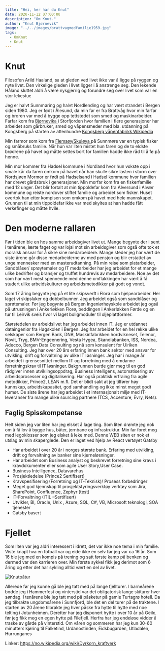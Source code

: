```yaml
---
title: "Hei, her har du Knut"
date: 2020-11-12 07:00:00
description: "Om Knut."
author: "Knut Bjørnevik"
image: "../../images/brattvagmedfamilie1959.jpg"
tags:
  - OmKnut
  - Knut
---
```


# Knut #

<p>Filosofen Arild Haaland, sa at gleden ved livet ikke var å ligge på ryggen og nyte livet. Den virkelige gleden i livet ligger i å anstrenge seg. Den lekende Håland sluttet aldri å være nysgjerrig og forundre seg over livet som var en stor lekestue</p>

Jeg er halvt Sunnmøring og halvt Nordlending og har vært strandet i Bergen siden 1980. Jeg er født i Ålesund, da min far er fra Brattvåg hvor min farfar og broren var med å bygge opp tettstedet som smed og maskinarbeider.
 Farfar kom fra  <a target="_blank" rel="noopener noreferrer" href="https://slive.no/her-startet-det-industrielle-miljoet-pa-sunnmore/14795?fbclid=IwAR1v3xqLh4JK750eFp2Lrc8IyR2bW5gcjrW4yVhlywnlQJTgrzjF9QGf0_c"> Bjørnevika </a> i Storfjorden hvor familien i flere generasjoner har arbeidet som gårbruker, smed og våpensmeder med bla. utdanning på Kongsberg på starten av attenhundre  <a target="_blank" rel="noopener noreferrer" href= "https://no.wikipedia.org/wiki/Kongsberg_V%C3%A5penfabrikk#Oppstarten_1814"> Kongsberg våpenfabrikk Wikipedia </a>

 Min farmor som kom fra <a target="_blank" rel="noopener noreferrer" href= "https://www.nordoy.net/oyahistorie/">Flemsøy/Skuløya </a> på Sunnmøre var en typisk fisker og småbruks familie. Når hun var liten mistet hun faren og de to eldste brødrene på havet og måtte settes bort for familien hadde ikke råd til å fø på henne.


 Min mor kommer fra Hadsel kommune i Nordland hvor hun vokste opp i smale kår da faren omkom på havet når han skulle sikre lasten i storm over Nordsjøen
 Mormor er født på Hadselsand i Hadsel kommune hvor familien har drevet gårdsbruk i generasjoner. 
 Min morfar kom fra en fiskerfamilie med 12 unger. Det blir fortalt at min tippoldefar kom fra Alversund i Alvær kommune og reiste nordover stiftet familie og arbeidet som fisker. Huset overtok han etter kompisen som omkom på havet med hele mannskapet. Grunnen til at min tippoldefar ikke var med skyltes at han hadde fått verkefinger og måtte hvile.


<h1>Den moderne rallaren </h1>
Før i tiden ble en hos samme arbeidsgiver livet ut. Mange begynte der i sent i tenårene, lærte faget og var lojal mot sin arbeidsgiver som også ofte tok et moralsk ansvar for å sikre sine medarbeidere. Mange steder jeg har vært de siste årene går disse medarbeiderne av med pensjon og blir erstattet av unge mennesker med en masterudtanning. 
 På min reise som platarbeider, Sandblåser/ sprøytemaler og IT medarbeider har jeg arbeidet for et mange ulike bedrifter og bransjer og truffet hundrevis av medarbeidere. Noe av det som har vært mest spennende med denne omflakkingen har vært å få studert ulike arbeidskulturer og arbeidsmetodikker på godt og vondt.
 

Som 17 åring begynte jeg på et lite skipsverft i Florø som hjelpearbeider. Her laget vi skipsluker og dobbelbunner. Jeg arbeidet også som sandblåser og sprøtemaler.  Før jeg begynte på Bergen Ingeniørhøyskole arbeidet jeg også på utrusningen i Ankerløkken Florø, beddingen i Ankerløkken Førde og en tur til Leirvik sveis hvor vi laget boligmoduler til oljeplattformer.


Størstedelen av arbeidslivet har jeg arbeidet innen IT. Jeg  er utdannet dataingeniør fra Høgskolen i Bergen. Jeg har arbeidet for en hel rekke ulike selskaper som Bergen Bank, DNB, Maskinfabrikken hordvikneset, Telenor, Novit, Tryg, BMV-Engeenering, 
Vesta Hygea, Skandiabanken, ISS, Nordea, Adecco, Bergen Data Consulting og nå som konsulent for Ulriken Consulting. 
Jeg har over 20 års erfaring innen bank sektor med ansvar for utvikling, drift og forvaltning av ulike IT løsninger. Jeg har i mange år arbeidet i grensesnittet mellom IT og forretning med å omdanne forretningskrav til IT løsninger. 
Bakgrunnen burde gjør meg til en god rådgiver innen utviklingsoppdrag, Business Intelligens, automatisering av arbeidsprosesser og digitalisering. 
Har også praktisk erfraing fra agile metodikker, Prince2, LEAN m.fl. 
Det er blidt sakt at jeg tilfører høy kunnskap, arbeidskapasitet, god samhandling og ikke minst meget godt humør. 
De siste årene har jeg arbeidet i et internasjonalt miljø med IT-leveranser fra mange ulike sourcing partnere (TCS, Accenture, Evry, Nets). 

<h2>Faglig Spisskompetanse</h2>
Helt siden jeg var liten har jeg elsket å lage ting. Som liten drømte jeg nok om å få lov å bygge hus, båter, jernbane og infrastruktur. Min far foret meg med legoklosser som jeg elsket å leke med. Denne WEB siten er nok et utslag av min skaperglede. Den er laget ved hjelp av React vertøyet Gatsby

<ul>
  <li>Har arbeidet i over 20 år i norges største bank. Erfaring med  utvikling, drift og forvaltning av banker sine kjerneløsninger.</li>
  <li>Har arbeidet som Business analyst og beskrevet forretning sine kravs i kravdokumenter eller som agile User Story,User Case.</li>
  <li>Business Intelligence, Datavarehus  </li>
  <li>Prosjektledelse (Prince2 Sertifisert)</li>
  <li>Kravspesifisering (Forretning og IT-Teknisk)/ Prosess forbedringer </li>
  <li>Meget god kjennskap til prosjektstyringsverktøy verktøy som Jira, SharePoint, Confluence, Zephyr (test)</li>
  <li>IT-Forvaltning (ITIL –Sertifisert)</li>
  <li>Utvikler, BI, Oracle, Unix , Azure, SQL, C#, VB, Microsoft teknologi, SOA tjenester </li>
  <li>Gatsby basert </li>
 </ul>

  <h1>Fjellet</h1>
 Som liten var jeg aldri interessert i idrett, det var ikke noe tema i min familie. Viste knapt hva en fotball var og eide ikke en selv før jeg var ca 16 år. Som 16 ble jeg med en kompis på trening og satt første kamp på benken og dermed var den karrieren over. Min første sykkel fikk jeg derimot som 6 åring og etter det har sykling alltid vært en del av livet.

![Knutpåtur](../../images/PaaTurmedforeldre.jpg)

 Allerede før jeg kunne gå ble jeg tatt med på lange fjellturer. I barneårene bodde jeg i Hammerfest og vinterstid var det obligatorisk lange skiturer hver søndag. I tenårene ble jeg tatt med på påsketur på gamle Turtagrø hotell.  Da jeg tilbrakte ungdomsårene i Sunnfjord, ble det en del turer på de traktene.   I starten av 20 årene tilbrakte jeg hver påske fra hytte til hytte med noe telting i Jotunheimen.  Deretter har jeg disponert hytte i over 10 år på Geilo, før jeg fikk meg en egen hytte på Filefjell. Herfra har jeg endeløse vidder å traske av gårde på vinterstid. Om våren og sommeren har jeg kun 30-60 minutters kjøring til Falketind, Urdanostinden, Eidsbugarden, Utladalen, Hurrunganes


Linker: https://no.wikipedia.org/wiki/Dyrkorn_kraftverk